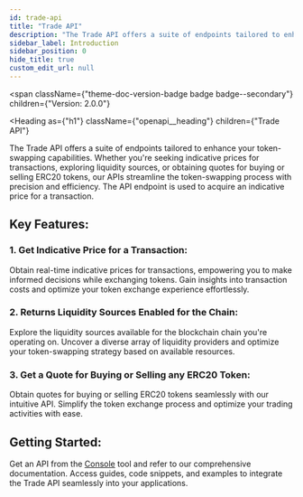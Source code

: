 ```yaml
---
id: trade-api
title: "Trade API"
description: "The Trade API offers a suite of endpoints tailored to enhance your token-swapping capabilities. Whether you're seeking indicative prices for transactions, exploring liquidity sources, or obtaining quotes for buying or selling ERC20 tokens, our APIs streamline the token-swapping process with precision and efficiency. The API endpoint is used to acquire an indicative price for a transaction."
sidebar_label: Introduction
sidebar_position: 0
hide_title: true
custom_edit_url: null
---
```



<span
  className={"theme-doc-version-badge badge badge--secondary"}
  children={"Version: 2.0.0"}
>
</span>

<Heading
  as={"h1"}
  className={"openapi__heading"}
  children={"Trade API"}
>
</Heading>



The Trade API offers a suite of endpoints tailored to enhance your token-swapping capabilities. Whether you're seeking indicative prices for transactions, exploring liquidity sources, or obtaining quotes for buying or selling ERC20 tokens, our APIs streamline the token-swapping process with precision and efficiency. The API endpoint is used to acquire an indicative price for a transaction.

## Key Features:

### 1. Get Indicative Price for a Transaction:
  Obtain real-time indicative prices for transactions, empowering you to make informed decisions while exchanging tokens. Gain insights into transaction costs and optimize your token exchange experience effortlessly.

### 2. Returns Liquidity Sources Enabled for the Chain:
  Explore the liquidity sources available for the blockchain chain you're operating on. Uncover a diverse array of liquidity providers and optimize your token-swapping strategy based on available resources.

### 3. Get a Quote for Buying or Selling any ERC20 Token:
  Obtain quotes for buying or selling ERC20 tokens seamlessly with our intuitive API. Simplify the token exchange process and optimize your trading activities with ease.

## Getting Started:

Get an API from the [Console](https://console.fuse.io/build) tool and refer to our comprehensive documentation. Access guides, code snippets, and examples to integrate the Trade API seamlessly into your applications.



      